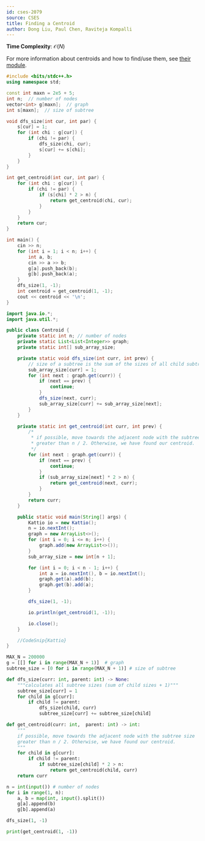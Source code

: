 ```yaml
---
id: cses-2079
source: CSES
title: Finding a Centroid
author: Dong Liu, Paul Chen, Raviteja Kompalli
---
```


**Time Complexity**: $\mathcal O(N)$

For more information about centroids and how to find/use them, see
[their module](/plat/centroid).

<LanguageSection>

<CPPSection>

```cpp
#include <bits/stdc++.h>
using namespace std;

const int maxn = 2e5 + 5;
int n;  // number of nodes
vector<int> g[maxn];  // graph
int s[maxn];  // size of subtree

void dfs_size(int cur, int par) {
	s[cur] = 1;
	for (int chi : g[cur]) {
		if (chi != par) {
			dfs_size(chi, cur);
			s[cur] += s[chi];
		}
	}
}

int get_centroid(int cur, int par) {
	for (int chi : g[cur]) {
		if (chi != par) {
			if (s[chi] * 2 > n) {
				return get_centroid(chi, cur);
			}
		}
	}
	return cur;
}

int main() {
	cin >> n;
	for (int i = 1; i < n; i++) {
		int a, b;
		cin >> a >> b;
		g[a].push_back(b);
		g[b].push_back(a);
	}
	dfs_size(1, -1);
	int centroid = get_centroid(1, -1);
	cout << centroid << '\n';
}
```

</CPPSection>

<JavaSection>

```java
import java.io.*;
import java.util.*;

public class Centroid {
	private static int n; // number of nodes
	private static List<List<Integer>> graph;
	private static int[] sub_array_size;

	private static void dfs_size(int curr, int prev) {
		// size of a subtree is the sum of the sizes of all child subtrees + 1.
		sub_array_size[curr] = 1;
		for (int next : graph.get(curr)) {
			if (next == prev) {
				continue;
			}
			dfs_size(next, curr);
			sub_array_size[curr] += sub_array_size[next];
		}
	}

	private static int get_centroid(int curr, int prev) {
		/*
		 * if possible, move towards the adjacent node with the subtree size
		 * greater than n / 2. Otherwise, we have found our centroid.
		 */
		for (int next : graph.get(curr)) {
			if (next == prev) {
				continue;
			}
			if (sub_array_size[next] * 2 > n) {
				return get_centroid(next, curr);
			}
		}
		return curr;
	}

	public static void main(String[] args) {
		Kattio io = new Kattio();
		n = io.nextInt();
		graph = new ArrayList<>();
		for (int i = 0; i <= n; i++) {
			graph.add(new ArrayList<>());
		}
		sub_array_size = new int[n + 1];

		for (int i = 0; i < n - 1; i++) {
			int a = io.nextInt(), b = io.nextInt();
			graph.get(a).add(b);
			graph.get(b).add(a);
		}

		dfs_size(1, -1);

		io.println(get_centroid(1, -1));

		io.close();
	}

	//CodeSnip{Kattio}
}
```

</JavaSection>

<PySection>

```py
MAX_N = 200000
g = [[] for i in range(MAX_N + 1)]  # graph
subtree_size = [0 for i in range(MAX_N + 1)] # size of subtree

def dfs_size(curr: int, parent: int) -> None:
	"""calculates all subtree sizes (sum of child sizes + 1)"""
	subtree_size[curr] = 1
	for child in g[curr]:
		if child != parent:
			dfs_size(child, curr)
			subtree_size[curr] += subtree_size[child]

def get_centroid(curr: int,  parent: int) -> int:
	"""
	if possible, move towards the adjacent node with the subtree size
	greater than n / 2. Otherwise, we have found our centroid.
	"""
	for child in g[curr]:
		if child != parent:
			if subtree_size[child] * 2 > n:
				return get_centroid(child, curr)
	return curr

n = int(input()) # number of nodes
for i in range(1, n):
	a, b = map(int, input().split())
	g[a].append(b)
	g[b].append(a)

dfs_size(1, -1)

print(get_centroid(1, -1))
```
</PySection>

</LanguageSection>
